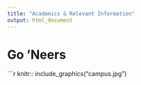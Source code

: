 ```yaml
---
title: "Academics & Relevant Information"
output: html_document
---
```

# Go 'Neers
```r
knitr:: include_graphics("campus.jpg")